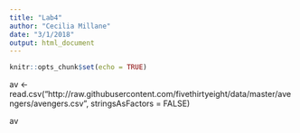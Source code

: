```yaml
---
title: "Lab4"
author: "Cecilia Millane"
date: "3/1/2018"
output: html_document
---
```


```r
knitr::opts_chunk$set(echo = TRUE)
```

av <- read.csv("http://raw.githubusercontent.com/fivethirtyeight/data/master/avengers/avengers.csv", stringsAsFactors = FALSE)

av
